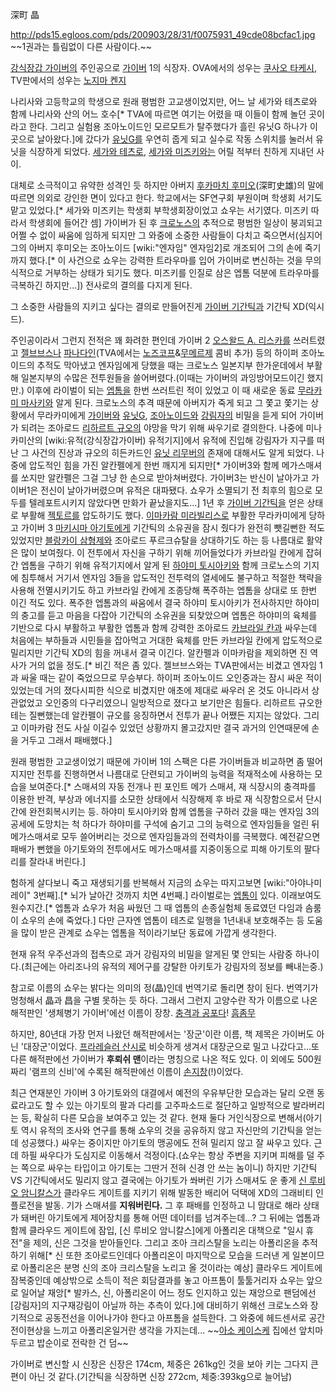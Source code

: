 深町 晶

http://pds15.egloos.com/pds/200903/28/31/f0075931_49cde08bcfac1.jpg
~~1권과는 틀림없이 다른 사람이다.~~

[[강식장갑 가이버]]의 주인공으로 [[가이버]] 1의 식장자.
OVA에서의 성우는 [[쿠사오 타케시]], TV판에서의 성우는 [[노지마 켄지]]

나리사와 고등학교의 학생으로 원래 평범한 고교생이었지만, 어느 날 세가와 테츠로와 함께 나리사와 산의 어느 호수[* TVA에 따르면 여기는 어렸을 때 이들이 함께 놀던 곳이라고 한다. 그리고 실험용 조아노이드인 모르모트가 탈주했다가 흘린 유닛G 하나가 이 곳으로 날아왔다.]에 갔다가 [[유닛G]]를 우연히 줍게 되고 실수로 작동 스위치를 눌러서 유닛을 식장하게 되었다. [[세가와 테츠로]], [[세가와 미즈키]]와는 어릴 적부터 친하게 지내던 사이.

대체로 소극적이고 유약한 성격인 듯 하지만 아버지 [[후카마치 후미오]](深町史雄)의 말에 따르면 의외로 강인한 면이 있다고 한다. 학교에서는 SF연구회 부원이며 학생회 서기도 맡고 있었다.[* 세가와 미즈키는 학생회 부학생회장이었고 쇼우는 서기였다. 미즈키 따라서 학생회에 들어간 셈] 가이버가 된 후 [[크로노스]]의 추적으로 평범한 일상이 붕괴되고 어쩔 수 없이 싸움에 임하게 되지만 그 와중에 소중한 사람들이 다치고 죽으면서(심지어 그의 아버지 후미오는 조아노이드 [wiki:"엔자임" 엔자임2]로 개조되어 그의 손에 죽기까지 했다.[* 이 사건으로 쇼우는 강력한 트라우마를 입어 가이버로 변신하는 것을 무의식적으로 거부하는 상태가 되기도 했다. 미즈키를 인질로 삼은 엡톰 덕분에 트라우마를 극복하긴 하지만...]) 전사로의 결의를 다지게 된다.

그 소중한 사람들의 지키고 싶다는 결의로 만들어진게 [[가이버 기간틱]]과 기간틱 XD(익시드).

주인공이라서 그런지 전적은 꽤 화려한 편인데 가이버 2 [[오스왈드 A. 리스카]]를 쓰러트렸고 [[젤브브스]]나 [[파나다인]](TVA에서는 [[노즈코프]]&[[무메르제]] 콤비 추가) 등의 하이퍼 조아노이드의 추적도 막아냈고 엔자임에게 당했을 때는 크로노스 일본지부 한가운데에서 부활해 일본지부의 수많은 전투원들을 쓸어버렸다.(이때는 가이버의 과잉방어모드이긴 했지만.)
이후에 라이벌이 되는 [[엡톰]]을 한번 쓰러트린 적이 있었고 이 때 새로운 동료 [[무라카미 마사키]]와 알게 된다. 크로노스의 추격 때문에 아버지가 죽게 되고 그 쫓고 쫓기는 상황에서 무라카미에게 [[가이버]]와 [[유닛G]], [[조아노이드]]와 [[강림자]]의 비밀을 듣게 되어 가이버가 되려는 조아로드 [[리하르트 규오]]의 야망을 막기 위해 싸우기로 결의한다. 나중에 미나카미산의 [wiki:유적(강식장갑가이버) 유적기지]에서 유적에 진입해 강림자가 지구를 떠난 그 사건의 진상과 규오의 히든카드인 [[유닛 리무버]]의 존재에 대해서도 알게 되었다. 나중에 압도적인 힘을 가진 알칸펠에게 한번 깨지게 되지만[* 가이버3와 함께 메가스매셔를 쏘지만 알칸펠은 그걸 그냥 한 손으로 받아쳐버렸다. 가이버3는 반신이 날아가고 가이버1은 전신이 날아가버렸으며 유적은 대파됐다. 쇼우가 소멸되기 전 최후의 힘으로 모두를 텔레포트시키지 않았다면 만화가 끝났을지도...] 1년 후 [[가이버 기간틱]]을 얻은 상태로 부활해 [[젝토르]]를 압도하기도 했다.
[[이마카람 미라빌리스]]로 부활한 무라카미에게 당하고 가이버 3 [[마키시마 아기토]]에게 기간틱의 소유권을 잠시 줬다가 완전히 뺏길뻔한 적도 있었지만 [[블랑카이 삼형제]]와 조아로드 푸르크슈탈을 상대하기도 하는 등 나름대로 활약은 많이 보여줬다. 이 전투에서 자신을 구하기 위해 끼어들었다가 카브라일 칸에게 잡혀간 엡톰을 구하기 위해 유적기지에서 알게 된 [[하야미 토시아키]]와 함께 크로노스의 기지에 침투해서 거기서 엔자임 3들을 압도적인 전투력의 열세에도 불구하고 적절한 책략을 사용해 전멸시키기도 하고 카브라일 칸에게 조종당해 폭주하는 엡톰을 상대로 또 한번 이긴 적도 있다. 폭주한 엡톰과의 싸움에서 결국 하야미 토시아키가 전사하지만 하야미의 충고를 듣고 마음을 다잡아 기간틱의 소유권을 되찾았으며 엡톰은 하야미의 육체를 기반으로 다시 부활하고 부활한 엡톰과 함께 강력한 조아로드 [[카브라일 칸]]과 싸우는데 처음에는 부하들과 시민들을 잡아먹고 거대한 육체를 만든 카브라일 칸에게 압도적으로 밀리지만 기간틱 XD의 힘을 꺼내서 결국 이긴다. 알칸펠과 이마카람을 제외하면 진 역사가 거의 없을 정도.[* 비긴 적은 좀 있다. 젤브브스와는 TVA판에서는 비겼고 엔자임 1과 싸울 때는 같이 죽었으므로 무승부다. 하이퍼 조아노이드 오인중과는 잠시 싸운 적이 있었는데 거의 졌다시피한 식으로 비겼지만 애초에 제대로 싸우러 온 것도 아니라서 상관없었고 오인중의 다구리였으니 일방적으로 졌다고 보기만은 힘들다. 리하르트 규오한테는 질뻔했는데 알칸펠이 규오를 응징하면서 전투가 끝나 어쨌든 지지는 않았다. 그리고 이마카람 전도 사실 이길수 있었던 상황까지 몰고갔지만 결국 과거의 인연때문에 손을 거두고 그래서 패배했다.]

원래 평범한 고교생이었기 때문에 가이버 1의 스팩은 다른 가이버들과 비교하면 좀 떨어지지만 전투를 진행하면서 나름대로 단련되고 가이버의 능력을 적재적소에 사용하는 모습을 보여준다.[* 스매셔의 자동 전개나 핀 포인트 메가 스매셔, 재 식장시의 충격파를 이용한 반격, 부상과 에너지를 소모한 상태에서 식장해제 후 바로 재 식장함으로서 단시간에 완전회복시키는 등. 하야미 토시아키와 함께 엡톰을 구하러 갔을 때는 엔자임 3의 공세에 도망치는 척 하다가 하야미를 구석에 숨기고 그의 능력으로 엔자임들을 얼린 뒤 메가스매셔로 모두 쓸어버리는 것으로 엔자임들과의 전력차이를 극복했다. 예전같으면 패배가 뻔했을 아기토와의 전투에서도 메가스매셔를 지중이동으로 피해 아기토의 팔다리를 잘라내 버린다.]

험하게 살다보니 죽고 재생되기를 반복해서 지금의 쇼우는 따지고보면 [wiki:"아야나미 레이" 3번째].[* 뇌가 날아간 것까지 치면 4번째.] 라이벌로는 [[엡톰]]이 있다. 이래보여도 원수지간.[* 엡톰과 쇼우가 처음 싸웠던 그 때 엡톰의 손종실험체 동료였던 다임과 솜룸이 쇼우의 손에 죽었다.] 다만 근자엔 엡톰이 테츠로 일행을 1년내내 보호해주는 등 도움을 많이 받은 관계로 쇼우는 엡톰을 적이라기보단 동료에 가깝게 생각한다.

현재 유적 우주선과의 접촉으로 과거 강림자의 비밀을 알게된 몇 안되는 사람중 하나이다.(최근에는 아리조나의 유적의 제어구를 강탈한 아키토가 강림자의 정보를 빼내는중.)

참고로 이름의 쇼우는 밝다는 의미의 정(晶)인데 번역기로 돌리면 창이 된다. 번역기가 멍청해서 晶과 昌을 구별 못하는 듯 하다. 그래서 그런지 고양수란 작가 이름으로 나온 해적판인 '생체병기 가이버'에선 이름이 장창. [[충격과 공포]]다! [[흠좀무]]

하지만, 80년대 가장 먼저 나왔던 해적판에서는 '장군'이란 이름, 책 제목은 가이버도 아닌 '대장군'이었다. [[프라레슬러 산시로]] 비슷하게 생겨서 대장군으로 밀고 나갔다고...또 다른 해적판에선 가이버가 '''후뢰쉬 맨'''이라는 명칭으로 나온 적도 있다. 이 외에도 500원짜리 '램프의 신비'에 수록된 해적판에선 이름이 [[손지창]](!)이었다.

최근 연재분인 가이버 3 아기토와의 대결에서 예전의 우유부단한 모습과는 달리 오랜 동료라고도 할 수 있는 아기토의 팔과 다리를 고주파소드로 절단하고 일방적으로 발라버리는 등, 확실히 다른 모습을 보여주고 있는 것 같다. 현재 둘다 거인식장으로 변해서(아기토 역시 유적의 조사와 연구를 통해 쇼우의 것을 공유하지 않고 자신만의 기간틱을 얻는데 성공했다.) 싸우는 중이지만 아기토의 맹공에도 전혀 밀리지 않고 잘 싸우고 있다. 근데 하필 싸우다가 도심지로 이동해서 걱정이다.(쇼우는 항상 주변을 지키며 피해를 덜 주는 쪽으로 싸우는 타입이고 아기토는 그딴거 전혀 신경 안 쓰는 놈이니) 하지만 기간틱 VS 기간틱에서도 밀리지 않고 결국에는 아기토가 쏴버린 기가 스매셔도 운 좋게 [[신 루비오 암니칼스]]가 클라우드 게이트를 지키기 위해 발동한 배리어 덕택에 XD의 그래비티 인플로전을 발동. 기가 스매셔를 '''지워버린다.''' 그 후 패배를 인정하고 니 맘대로 해라 상태가 돼버린 아기토에게 제어장치를 통해 어떤 데이터를 넘겨주는데...? 그 뒤에는 엡톰과 함께 클라우드 게이트에 잠입, [신 루비오 암니칼스]에게 아폴리온 대책으로 "일시 휴전"을 제의, 신은 그것을 받아들인다. 그리고 조아 크리스탈을 노리는 아폴리온을 추적하기 위해[* 신 또한 조아로드인데다 아폴리온이 마지막으로 모습을 드러낸 게 일본이므로 아폴리온은 분명 신의 조아 크리스탈을 노리고 올 것이라는 예상] 클라우드 게이트에 잠복중인데 예상밖으로 소득이 적은 회담결과를 놓고 아프톰이 툴툴거리자 쇼우는 앞으로 일어날 재앙[* 발카스, 신, 아폴리온이 어느 정도 인지하고 있는 재앙으로 팬덤에선 [강림자]의 지구재강림이 아닐까 하는 추측이 있다.]에 대비하기 위해선 크로노스와 장기적으로 공동전선을 이어나가야 한다고 아프톰을 설득한다. 그 와중에 헤드센서로 공간전이현상을 느끼고 아폴리온일거란 생각을 가지는데... ~~[[아소 케이스케]] 집에선 앞치마 두르고 밥순이로 전락한 건 덤~~

가이버로 변신할 시 신장은 신장은 174cm, 체중은 261kg인 것을 보아 키는 그다지 큰 편이 아닌 것 같다.(기간틱을 식장하면 신장 272cm, 체중:393kg으로 늘어남)
